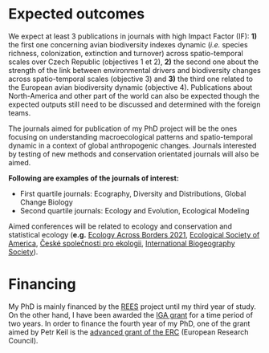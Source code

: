 
# Expected outcomes {#outcomes}

\underline{Publications:}

We expect at least 3 publications in journals with high Impact Factor (IF): **1)** the first one concerning
avian biodiversity indexes dynamic (*i.e.* species richness, colonization, extinction and turnover) across
spatio-temporal scales over Czech Republic (objectives 1 et 2), **2)** the second one about the
strength of the link between environmental drivers and biodiversity changes across spatio-temporal
scales (objective 3) and **3)** the third one related to the European avian biodiversity dynamic (objective 4). Publications about North-America and other part of the world can also be expected though the expected outputs still need to be discussed and determined with the foreign teams. 

The journals aimed for publication of my PhD project will be the ones focusing on understanding
macroecological patterns and spatio-temporal dynamic in a context of global anthropogenic changes.
Journals interested by testing of new methods and conservation orientated journals will also be aimed.

**Following are examples of the journals of interest:**

* First quartile journals: Ecography, Diversity and Distributions, Global Change Biology
* Second quartile journals: Ecology and Evolution, Ecological Modeling

\underline{Conferences:}

Aimed conferences will be related to ecology and conservation and statistical ecology (**e.g.** [Ecology Across Borders 2021](https://www.britishecologicalsociety.org/events/festival-of-ecology/ecology-across-borders-2021/), [Ecological Society of America](https://www.esa.org/events/meetings/future-esa-meetings/), [České společnosti pro ekologii](https://www.cspe.cz/konference/ekologie-2021/), [International Biogeography Society](https://www.biogeography.org/meetings/)).\newline\newline


<!-- The new group is the only the financing part for it to start just after the outcomes-->
\begingroup
\let\clearpage\relax

# Financing {#financing}

My PhD is mainly financed by the [REES](https://www.fzp.czu.cz/en/r-9676-news/announcement-of-rees.html) project until my third year of study. On the other hand, I have been awarded the [IGA grant](https://www.fzp.czu.cz/en/r-9409-science-research/r-9531-internal-grant) for a time period of two years.  In order to finance the fourth year of my PhD, one of the grant aimed by Petr Keil is the [advanced grant of the ERC](https://erc.europa.eu/funding/advanced-grants) (European Research Council).  

\endgroup





